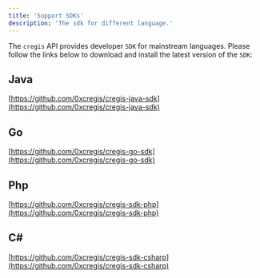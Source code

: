 ```yaml
---
title: 'Support SDKs'
description: 'The sdk for different language.'
---
```


The `cregis` API provides developer `SDK` for mainstream languages. Please follow the links below to download and install the latest version of the `SDK`:

## Java

[https://github.com/0xcregis/cregis-java-sdk](https://github.com/0xcregis/cregis-java-sdk)

## Go

[https://github.com/0xcregis/cregis-go-sdk](https://github.com/0xcregis/cregis-go-sdk)

## Php

[https://github.com/0xcregis/cregis-sdk-php](https://github.com/0xcregis/cregis-sdk-php)

## C#

[https://github.com/0xcregis/cregis-sdk-csharp](https://github.com/0xcregis/cregis-sdk-csharp)